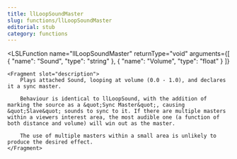 ```yaml
---
title: llLoopSoundMaster
slug: functions/llLoopSoundMaster
editorial: stub
category: functions
---
```


<LSLFunction
	name="llLoopSoundMaster"
	returnType="void"
	arguments={[
	{
		"name": "Sound",
		"type": "string"
	},
	{
		"name": "Volume",
		"type": "float"
	}
]}
>
	<Fragment slot="description">
		Plays attached Sound, looping at volume (0.0 - 1.0), and declares it a sync master.
		
		Behaviour is identical to llLoopSound, with the addition of marking the source as a &quot;Sync Master&quot;, causing &quot;Slave&quot; sounds to sync to it. If there are multiple masters within a viewers interest area, the most audible one (a function of both distance and volume) will win out as the master.
		
		The use of multiple masters within a small area is unlikely to produce the desired effect.
	</Fragment>
</LSLFunction>
